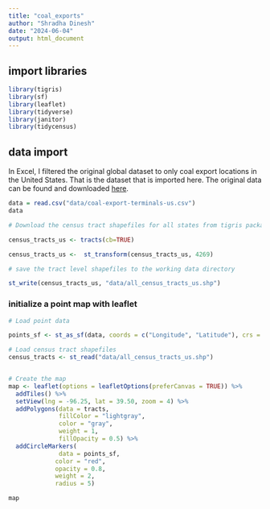 ```yaml
---
title: "coal_exports"
author: "Shradha Dinesh"
date: "2024-06-04"
output: html_document
---
```


## import libraries

```r
library(tigris)
library(sf)
library(leaflet)
library(tidyverse)
library(janitor)
library(tidycensus)
```

## data import

In Excel, I filtered the original global dataset to only coal export locations in the United States. That is the dataset that is imported here. The original data can be found and downloaded [here](https://globalenergymonitor.org/projects/global-coal-terminals-tracker/).

```r
data = read.csv("data/coal-export-terminals-us.csv")
data
```
```r
# Download the census tract shapefiles for all states from tigris package

census_tracts_us <- tracts(cb=TRUE)

census_tracts_us <-  st_transform(census_tracts_us, 4269)

# save the tract level shapefiles to the working data directory

st_write(census_tracts_us, "data/all_census_tracts_us.shp")
```


### initialize a point map with leaflet 


```r

# Load point data

points_sf <- st_as_sf(data, coords = c("Longitude", "Latitude"), crs = 4269)

# Load census tract shapefiles
census_tracts <- st_read("data/all_census_tracts_us.shp")



```


```r
# Create the map
map <- leaflet(options = leafletOptions(preferCanvas = TRUE)) %>%
  addTiles() %>%
  setView(lng = -96.25, lat = 39.50, zoom = 4) %>% 
  addPolygons(data = tracts,
              fillColor = "lightgray",
              color = "gray",
              weight = 1,
              fillOpacity = 0.5) %>% 
  addCircleMarkers(
              data = points_sf,
             color = "red",
             opacity = 0.8,
             weight = 2,
             radius = 5)
```
```r
map
```


